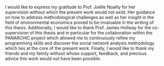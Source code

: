 I would like to express my gratitude to Prof. Joëlle Noailly for
her supervision without which the present work would not exist. Her guidance
on how to address methodological challenges as well as her insight in the field
of environmental economics proved to be invaluable in the writing of this
thesis.
Additionally, I would like to thank Prof. James Hollway for the co-supervision
of this thesis and in particular for the collaboration within the PANARCHIC project
which allowed me to continuously refine my programming skills and discover 
the social network analysis methodology which lies at the core of the present
work.
Finally, I would like to thank my friends and my family without whose support,
feedback, and precious advice this work would not have been possible.

\begin{flushright}
Bernhard Bieri \\
Geneva Graduate Institute \\
30 June 2022
\end{flushright}

